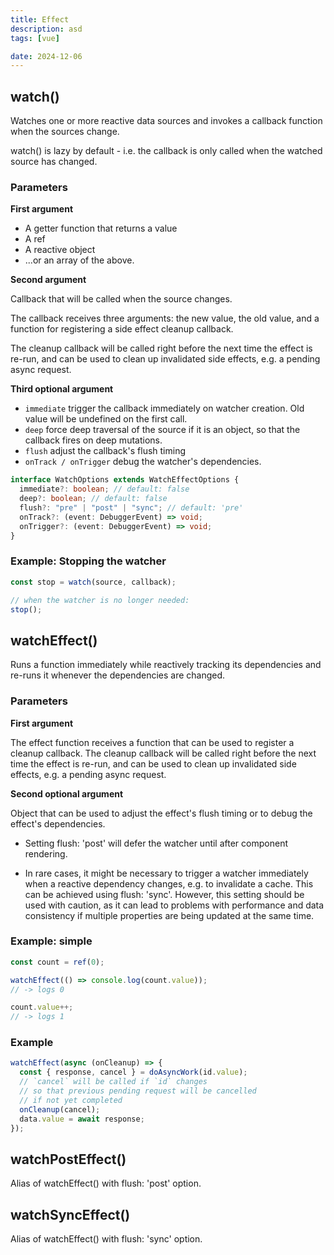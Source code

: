 ```yaml
---
title: Effect
description: asd
tags: [vue]

date: 2024-12-06
---
```


## watch()

Watches one or more reactive data sources and invokes a callback function when the sources change.

watch() is lazy by default - i.e. the callback is only called when the watched source has changed.

### Parameters

**First argument**

- A getter function that returns a value
- A ref
- A reactive object
- ...or an array of the above.

**Second argument**

Callback that will be called when the source changes.

The callback receives three arguments: the new value, the old value, and a function for registering a side effect cleanup callback.

The cleanup callback will be called right before the next time the effect is re-run, and can be used to clean up invalidated side effects, e.g. a pending async request.

**Third optional argument**

- `immediate` trigger the callback immediately on watcher creation. Old value will be undefined on the first call.
- `deep` force deep traversal of the source if it is an object, so that the callback fires on deep mutations.
- `flush` adjust the callback's flush timing
- `onTrack / onTrigger` debug the watcher's dependencies.

```ts
interface WatchOptions extends WatchEffectOptions {
  immediate?: boolean; // default: false
  deep?: boolean; // default: false
  flush?: "pre" | "post" | "sync"; // default: 'pre'
  onTrack?: (event: DebuggerEvent) => void;
  onTrigger?: (event: DebuggerEvent) => void;
}
```

### Example: Stopping the watcher

```javascript
const stop = watch(source, callback);

// when the watcher is no longer needed:
stop();
```

## watchEffect()

Runs a function immediately while reactively tracking its dependencies and re-runs it whenever the dependencies are changed.

### Parameters

**First argument**

The effect function receives a function that can be used to register a cleanup callback. The cleanup callback will be called right before the next time the effect is re-run, and can be used to clean up invalidated side effects, e.g. a pending async request.

**Second optional argument**

Object that can be used to adjust the effect's flush timing or to debug the effect's dependencies.

- Setting flush: 'post' will defer the watcher until after component rendering.

- In rare cases, it might be necessary to trigger a watcher immediately when a reactive dependency changes, e.g. to invalidate a cache. This can be achieved using flush: 'sync'. However, this setting should be used with caution, as it can lead to problems with performance and data consistency if multiple properties are being updated at the same time.

### Example: simple

```javascript
const count = ref(0);

watchEffect(() => console.log(count.value));
// -> logs 0

count.value++;
// -> logs 1
```

### Example

```javascript
watchEffect(async (onCleanup) => {
  const { response, cancel } = doAsyncWork(id.value);
  // `cancel` will be called if `id` changes
  // so that previous pending request will be cancelled
  // if not yet completed
  onCleanup(cancel);
  data.value = await response;
});
```

## watchPostEffect()

Alias of watchEffect() with flush: 'post' option.

## watchSyncEffect()

Alias of watchEffect() with flush: 'sync' option.
